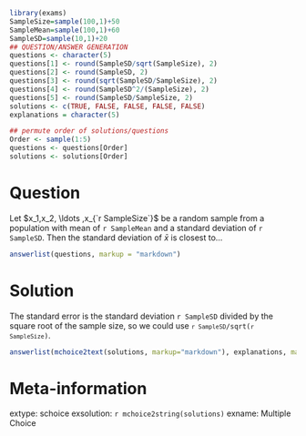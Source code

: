 ```r
library(exams)
SampleSize=sample(100,1)+50
SampleMean=sample(100,1)+60
SampleSD=sample(10,1)+20
## QUESTION/ANSWER GENERATION
questions <- character(5)
questions[1] <- round(SampleSD/sqrt(SampleSize), 2)
questions[2] <- round(SampleSD, 2)
questions[3] <- round(sqrt(SampleSD/SampleSize), 2)
questions[4] <- round(SampleSD^2/(SampleSize), 2)
questions[5] <- round(SampleSD/SampleSize, 2)
solutions <- c(TRUE, FALSE, FALSE, FALSE, FALSE)
explanations = character(5)

## permute order of solutions/questions
Order <- sample(1:5)
questions <- questions[Order]
solutions <- solutions[Order]
```

Question
========

Let $x_1,x_2, \ldots ,x_{`r SampleSize`}$ be a random sample from a population with mean of `r SampleMean` and a
standard deviation of `r SampleSD`. Then the standard deviation of $\bar{x}$ is closest to...

```r
answerlist(questions, markup = "markdown")
```

Solution
========

The standard error is the standard deviation `r SampleSD` divided by the square root of the sample size, so we could use <code>`r SampleSD`/sqrt(`r SampleSize`)</code>.

```r
answerlist(mchoice2text(solutions, markup="markdown"), explanations, markup = "markdown")
```

Meta-information
================
extype: schoice
exsolution: `r mchoice2string(solutions)`
exname: Multiple Choice
